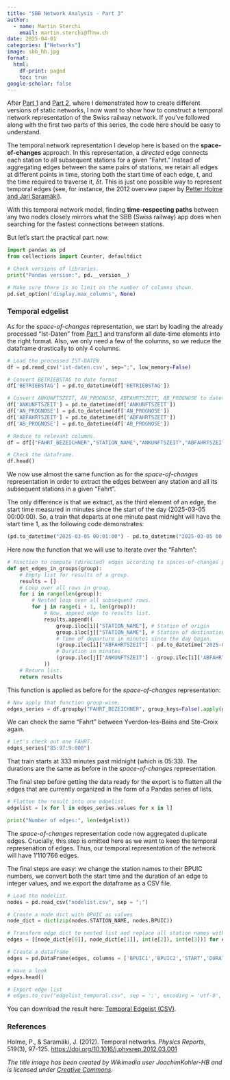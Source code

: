 ---
title: "SBB Network Analysis - Part 3"
author:
  - name: Martin Sterchi
    email: martin.sterchi@fhnw.ch
date: 2025-04-01
categories: ["Networks"]
image: sbb_hb.jpg
format:
  html:
    df-print: paged
    toc: true
google-scholar: false
---

After [Part 1](../sbb_nw/index.qmd) and [Part 2](../sbb_nw2/index.qmd), where I demonstrated how to create different versions of static networks, I now want to show how to construct a temporal network representation of the Swiss railway network. If you've followed along with the first two parts of this series, the code here should be easy to understand.

The temporal network representation I develop here is based on the **space-of-changes** approach. In this representation, a *directed* edge connects each station to all subsequent stations for a given "Fahrt." Instead of aggregating edges between the same pairs of stations, we retain all edges at different points in time, storing both the start time of each edge, $t$, and the time required to traverse it, $\delta t$. This is just one possible way to represent temporal edges (see, for instance, the 2012 overview paper by [Petter Holme and Jari Saramäki](https://doi.org/10.1016/j.physrep.2012.03.001)).

With this temporal network model, finding **time-respecting paths** between any two nodes closely mirrors what the SBB (Swiss railway) app does when searching for the fastest connections between stations.

But let's start the practical part now.

```{python}
import pandas as pd
from collections import Counter, defaultdict

# Check versions of libraries.
print("Pandas version:", pd.__version__)

# Make sure there is no limit on the number of columns shown.
pd.set_option('display.max_columns', None)
```

### Temporal edgelist

As for the *space-of-changes* representation, we start by loading the already processed “Ist-Daten” from [Part 1](../sbb_nw/index.qmd) and transform all date-time elements into the right format. Also, we only need a few of the columns, so we reduce the dataframe drastically to only 4 columns.

```{python}
# Load the processed IST-DATEN.
df = pd.read_csv('ist-daten.csv', sep=";", low_memory=False)

# Convert BETRIEBSTAG to date format
df['BETRIEBSTAG'] = pd.to_datetime(df['BETRIEBSTAG'])

# Convert ANKUNFTSZEIT, AN_PROGNOSE, ABFAHRTSZEIT, AB_PROGNOSE to datetime format
df['ANKUNFTSZEIT'] = pd.to_datetime(df['ANKUNFTSZEIT'])
df['AN_PROGNOSE'] = pd.to_datetime(df['AN_PROGNOSE'])
df['ABFAHRTSZEIT'] = pd.to_datetime(df['ABFAHRTSZEIT'])
df['AB_PROGNOSE'] = pd.to_datetime(df['AB_PROGNOSE'])

# Reduce to relevant columns.
df = df[["FAHRT_BEZEICHNER","STATION_NAME","ANKUNFTSZEIT","ABFAHRTSZEIT"]]

# Check the dataframe.
df.head()
```

We now use almost the same function as for the *space-of-changes* representation in order to extract the edges between any station and all its subsequent stations in a given "Fahrt".

The only difference is that we extract, as the third element of an edge, the start time measured in minutes since the start of the day (2025-03-05 00:00:00). So, a train that departs at one minute past midnight will have the start time 1, as the following code demonstrates:

```{python}
(pd.to_datetime("2025-03-05 00:01:00") - pd.to_datetime("2025-03-05 00:00:00")).total_seconds() / 60
```

Here now the function that we will use to iterate over the "Fahrten":

```{python}
# Function to compute (directed) edges according to spaces-of-changes principle.
def get_edges_in_groups(group):
    # Empty list for results of a group.
    results = []
    # Loop over all rows in group.
    for i in range(len(group)):
        # Nested loop over all subsequent rows.
        for j in range(i + 1, len(group)):
            # Now, append edge to results list.
            results.append((
                group.iloc[i]["STATION_NAME"], # Station of origin
                group.iloc[j]["STATION_NAME"], # Station of destination
                # Time of departure in minutes since the day began.
                (group.iloc[i]["ABFAHRTSZEIT"] - pd.to_datetime("2025-03-05 00:00:00")).total_seconds() / 60,
                # Duration in minutes.
                (group.iloc[j]['ANKUNFTSZEIT'] - group.iloc[i]['ABFAHRTSZEIT']).total_seconds() / 60
            ))
    # Return list.
    return results
```

This function is applied as before for the *space-of-changes* representation:

```{python}
# Now apply that function group-wise.
edges_series = df.groupby("FAHRT_BEZEICHNER", group_keys=False).apply(get_edges_in_groups)
```

We can check the same "Fahrt" between Yverdon-les-Bains and Ste-Croix again.

```{python}
# Let's check out one FAHRT.
edges_series["85:97:9:000"]
```

That train starts at 333 minutes past midnight (which is 05:33). The durations are the same as before in the *space-of-changes* representation.

The final step before getting the data ready for the export is to flatten all the edges that are currently organized in the form of a Pandas series of lists.

```{python}
# Flatten the result into one edgelist.
edgelist = [x for l in edges_series.values for x in l]

print("Number of edges:", len(edgelist))
```

The *space-of-changes* representation code now aggregated duplicate edges. Crucially, this step is omitted here as we want to keep the temporal represenation of edges. Thus, our temporal representation of the network will have 1'110'766 edges.

The final steps are easy: we change the station names to their BPUIC numbers, we convert both the start time and the duration of an edge to integer values, and we export the dataframe as a CSV file.

```{python}
# Load the nodelist.
nodes = pd.read_csv("nodelist.csv", sep = ";")

# Create a node dict with BPUIC as values
node_dict = dict(zip(nodes.STATION_NAME, nodes.BPUIC))
```

```{python}
# Transform edge dict to nested list and replace all station names with their BPUIC
edges = [[node_dict[e[0]], node_dict[e[1]], int(e[2]), int(e[3])] for e in edgelist]

# Create a dataframe
edges = pd.DataFrame(edges, columns = ['BPUIC1','BPUIC2','START','DURATION'])

# Have a look
edges.head()

# Export edge list
# edges.to_csv("edgelist_temporal.csv", sep = ';', encoding = 'utf-8', index = False)
```

You can download the result here: <a href="edgelist_temporal.csv" download>Temporal Edgelist (CSV)</a>.

### References

Holme, P., & Saramäki, J. (2012). Temporal networks. *Physics Reports*, 519(3), 97-125. <https://doi.org/10.1016/j.physrep.2012.03.001>

*The title image has been created by Wikimedia user JoachimKohler-HB and is licensed under [Creative Commons](https://creativecommons.org/licenses/by-sa/4.0/deed.en).*
